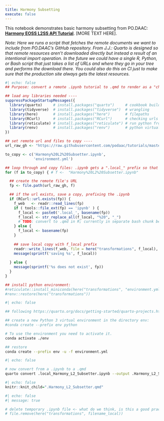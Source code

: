 ```yaml
---
title: Harmony Subsetting
execute: false
---
```


This notebook demonstrates basic harmony subsetting from PO.DAAC: [**Harmony EOSS L2SS API Tutorial**](https://github.com/podaac/tutorials/blob/master/notebooks/harmony%20subsetting/Harmony%20L2%20Subsetter.ipynb). [MORE TEXT HERE].

*Note: Here we runs a script that fetches the remote documents we want to include from PO.DAAC's GitHub repository. From J.J.: Quarto is designed so that remote resources aren't downloaded directly but instead a result of an intentional import operation. In the future we could have a single R, Python, or Bash script that just takes a list of URLs and where they go in your tree and performs the download there. You could also do this on CI just to make sure that the production site always gets the latest resources.* 

```r
#| echo: false
## Purpose: convert a remote .ipynb tutorial to .qmd to render as a "child" document within this one.

## load any libraries needed ----
suppressPackageStartupMessages({
  library(quarto)     # install.packages("quarto")     # cookbook build
  library(tidyverse)  # install.packages("tidyverse")  # wrangling
  library(here)       # install.packages("here")       # filepaths
  library(RCurl)      # install.packages("RCurl")      # checking urls 
  library(reticulate) # install.packages("reticulate") # run python from R
  library(renv)       # install.packages("renv")       # python virtual environments
})

## set remote url and files to copy ----
url_raw_gh <- "https://raw.githubusercontent.com/podaac/tutorials/master/notebooks/harmony%20subsetting"

to_copy <- c('Harmony%20L2%20Subsetter.ipynb',
             'environment.yml')

## loop through and copy files: .ipynb gets a ".local_" prefix so that it's not served by quarto ----
for (f in to_copy) { # f <-  "Harmony%20L2%20Subsetter.ipynb"

  ## create the remote file's URL
  fp <- file.path(url_raw_gh, f)

  ## if the url exists, save a copy, prefixing the .ipynb
  if (RCurl::url.exists(fp)) {
    f_web   <- readr::read_lines(fp)
    if ( tools::file_ext(fp) == 'ipynb' ) {
      f_local <- paste0('.local_', basename(fp))
      f_local <- str_replace_all(f_local, "%20", "_")
      # TODO: convert to .qmd in R; currently in separate bash chunk below.
    } else {
      f_local <- basename(fp)
    }
    
    ## save local copy with f_local prefix
    readr::write_lines(f_web, file = here("transformations", f_local), append = FALSE)
    message(sprintf('saving %s', f_local))
    
  } else {
    message(sprintf('%s does not exist', fp))
  }
}

## install python environment: 
#reticulate::install_miniconda(here("transformations", "environment.yml")) 
#renv::restore(here("transformations"))

```

```bash
#| echo: false

## following https://quarto.org/docs/getting-started/quarto-projects.html

## create a new Python 3 virtual environment in the directory env:
#conda create --prefix env python 

# To use the environment you need to activate it.  
conda activate ./env 

## restore
conda create --prefix env -u -f environment.yml

```

```bash
#| echo: false

# now convert from a .ipynb to a .qmd
quarto convert .local_Harmony_L2_Subsetter.ipynb --output .Harmony_L2_Subsetter.qmd
```


```r
#| echo: false
knitr::knit_child=".Harmony_L2_Subsetter.qmd"
```

```r
#| echo: false
#| message: true

# delete temporary .ipynb file <- what do we think, is this a good practice?
# file.remove(here("transformations", filename_local))
```

